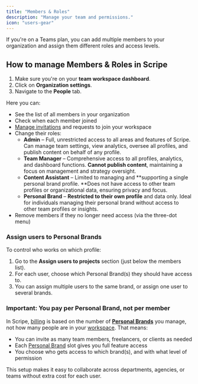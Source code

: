 ```yaml
---
title: "Members & Roles"
description: "Manage your team and permissions."
icon: "users-gear"
---
```


If you're on a Teams plan, you can add multiple members to your organization and assign them different roles and access levels.

## How to manage Members & Roles in Scripe

1. Make sure you're on your **team workspace dashboard**.
2. Click on **Organization settings**.
3. Navigate to the **People** tab.

Here you can:

- See the list of all members in your organization
- Check when each member joined
- [Manage invitations](/team-plan/invite) and requests to join your workspace
- Change their roles:
  - **Admin** – Full, unrestricted access to all areas and features of Scripe. Can manage team settings, view analytics, oversee all profiles, and publish content on behalf of any profile.
  - **Team Manager** – Comprehensive access to all profiles, analytics, and dashboard functions. **Cannot publish content**, maintaining a focus on management and strategy oversight.
  - **Content Assistant** – Limited to managing and \*\*supporting a single personal brand profile. \*\*Does not have access to other team profiles or organizational data, ensuring privacy and focus.
  - **Personal Brand** – **Restricted to their own profile** and data only. Ideal for individuals managing their personal brand without access to other team profiles or insights.
- Remove members if they no longer need access (via the three-dot menu)

### Assign users to Personal Brands

To control who works on which profile:

1. Go to the **Assign users to projects** section (just below the members list).
2. For each user, choose which Personal Brand(s) they should have access to.
3. You can assign multiple users to the same brand, or assign one user to several brands.

### Important: You pay per Personal Brand, not per member

In Scripe, [billing](/administration/billing) is based on the number of [**Personal Brands**](/account/personalbrand) you manage, not how many people are in your [workspace](/account/workspaces). That means:

- You can invite as many team members, freelancers, or clients as needed
- Each [Personal Brand](/account/personalbrand) slot gives you full feature access
- You choose who gets access to which brand(s), and with what level of permission

This setup makes it easy to collaborate across departments, agencies, or teams without extra cost for each user.